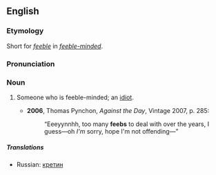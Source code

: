 ==English==
===Etymology===
Short for ''[[feeble]]'' in ''[[feeble-minded]]''.

===Pronunciation===
{{IPA|/fiːb/}}

===Noun===
{{en-noun}}

# {{context|US|slang}} Someone who is feeble-minded; an [[idiot]].
#*'''2006''', Thomas Pynchon, ''Against the Day'', Vintage 2007, p. 285:
#*:“Eeeyynnhh, too many '''feebs''' to deal with over the years, I guess—oh ''I'm'' sorry, hope I'm not offending—”

=====Translations=====
{{trans-top|Someone who is feeble-minded; an idiot}}
*Russian: [[кретин]] {{m}}
{{trans-mid}}
{{trans-bottom}}